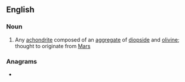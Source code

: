 ==English==

===Noun===
{{en-noun}}

# Any [[achondrite]] composed of an [[aggregate]] of [[diopside]] and [[olivine]]; thought to originate from [[Mars]]

===Anagrams===
* {{anagrams|en|KathNiel}}